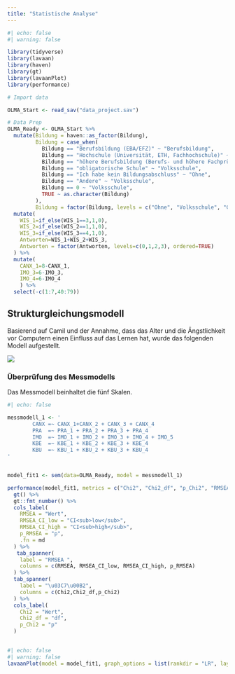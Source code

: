 ```yaml
---
title: "Statistische Analyse"
---
```


```r
#| echo: false
#| warning: false

library(tidyverse)
library(lavaan)
library(haven)
library(gt)
library(lavaanPlot)
library(performance)

# Import data

OLMA_Start <- read_sav("data_project.sav")

# Data Prep
OLMA_Ready <- OLMA_Start %>% 
  mutate(Bildung = haven::as_factor(Bildung),
         Bildung = case_when(
           Bildung == "Berufsbildung (EBA/EFZ)" ~ "Berufsbildung",
           Bildung == "Hochschule (Universität, ETH, Fachhochschule)" ~ "Hochschule",
           Bildung == "höhere Berufsbildung (Berufs- und höhere Fachprüfung, höhere Fachschule)" ~ "höhere Berufsbildung",
           Bildung == "obligatorische Schule" ~ "Volksschule",
           Bildung == "Ich habe kein Bildungsabschluss" ~ "Ohne",
           Bildung == "Andere" ~ "Volksschule",
           Bildung == 0 ~ "Volksschule",
           TRUE ~ as.character(Bildung)
         ),
         Bildung = factor(Bildung, levels = c("Ohne", "Volksschule", "Gymnasium/Fachmittelschule", "Berufsbildung", "höhere Berufsbildung", "Hochschule", ordered=TRUE))) %>% 
  mutate(
    WIS_1=if_else(WIS_1==3,1,0),
    WIS_2=if_else(WIS_2==1,1,0),
    WIS_3=if_else(WIS_3==4,1,0),
    Antworten=WIS_1+WIS_2+WIS_3,
    Antworten = factor(Antworten, levels=c(0,1,2,3), ordered=TRUE)
  ) %>% 
  mutate(
    CANX_1=8-CANX_1,
    IMO_3=6-IMO_3,
    IMO_4=6-IMO_4
    ) %>% 
  select(-c(1:7,40:79))

```

## Strukturgleichungsmodell

Basierend auf Camil und der Annahme, dass das Alter und die Ängstlichkeit vor Computern einen Einfluss auf das Lernen hat, wurde das folgenden Modell aufgestellt.

![](images/Untitled%20-%20Frame%201-01.jpg)

### Überprüfung des Messmodells

Das Messmodell beinhaltet die fünf Skalen.

```r
#| echo: false

messmodell_1 <- '
        CANX =~ CANX_1+CANX_2 + CANX_3 + CANX_4
        PRA  =~ PRA_1 + PRA_2 + PRA_3 + PRA_4
        IMO  =~ IMO_1 + IMO_2 + IMO_3 + IMO_4 + IMO_5
        KBE  =~ KBE_1 + KBE_2 + KBE_3 + KBE_4
        KBU  =~ KBU_1 + KBU_2 + KBU_3 + KBU_4
'


model_fit1 <- sem(data=OLMA_Ready, model = messmodell_1)

performance(model_fit1, metrics = c("Chi2", "Chi2_df", "p_Chi2", "RMSEA", "RMSEA_CI_low", "RMSEA_CI_high", "p_RMSEA", "CFI","SRMR")) %>% 
  gt() %>% 
  gt::fmt_number() %>% 
  cols_label(
    RMSEA = "Wert",
    RMSEA_CI_low = "CI<sub>low</sub>",
    RMSEA_CI_high = "CI<sub>high</sub>",
    p_RMSEA = "p",
    .fn = md
  ) %>% 
   tab_spanner(
    label = "RMSEA ",
    columns = c(RMSEA, RMSEA_CI_low, RMSEA_CI_high, p_RMSEA)
  ) %>% 
  tab_spanner(
    label = "\u03C7\u00B2",
    columns = c(Chi2,Chi2_df,p_Chi2)
  ) %>% 
  cols_label(
    Chi2 = "Wert",
    Chi2_df = "df",
    p_Chi2 = "p"
  )
  
```

```r
#| echo: false
#| warning: false
lavaanPlot(model = model_fit1, graph_options = list(rankdir = "LR", layout = "neato"))
```
